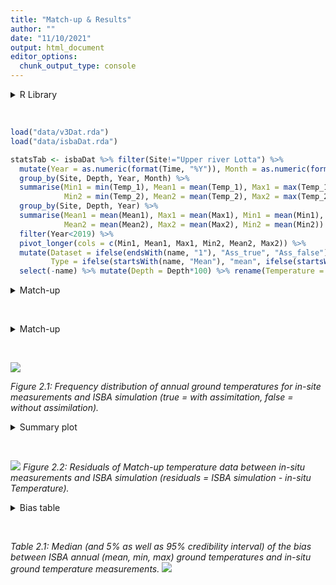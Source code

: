 ```yaml
---
title: "Match-up & Results"
author: ""
date: "11/10/2021"
output: html_document
editor_options: 
  chunk_output_type: console
---
```


<style type="text/css">
.main-container {
  max-width: 1400px;
  margin-left: auto;
  margin-right: auto;
}
</style>

<details>
  <summary>R Library</summary>
  ```r
  library(readxl)
  library(ncdf4)
  library(raster)
  library(tidyverse)
  library(ggforce)
  library(grid)
  library(sf)
  sf::sf_use_s2(FALSE)
  ```
</details><br/> 

```r
load("data/v3Dat.rda")
load("data/isbaDat.rda")

statsTab <- isbaDat %>% filter(Site!="Upper river Lotta") %>% 
  mutate(Year = as.numeric(format(Time, "%Y")), Month = as.numeric(format(Time, "%m"))) %>%
  group_by(Site, Depth, Year, Month) %>% 
  summarise(Min1 = min(Temp_1), Mean1 = mean(Temp_1), Max1 = max(Temp_1),
            Min2 = min(Temp_2), Mean2 = mean(Temp_2), Max2 = max(Temp_2)) %>%
  group_by(Site, Depth, Year) %>% 
  summarise(Mean1 = mean(Mean1), Max1 = mean(Max1), Min1 = mean(Min1),
            Mean2 = mean(Mean2), Max2 = mean(Max2), Min2 = mean(Min2)) %>%
  filter(Year<2019) %>%
  pivot_longer(cols = c(Min1, Mean1, Max1, Min2, Mean2, Max2)) %>% 
  mutate(Dataset = ifelse(endsWith(name, "1"), "Ass_true", "Ass_false"),
         Type = ifelse(startsWith(name, "Mean"), "mean", ifelse(startsWith(name, "Max"), "max", "min"))) %>%
  select(-name) %>% mutate(Depth = Depth*100) %>% rename(Temperature = value)
```

<details>
  <summary>Match-up</summary>
  ```r
    v3match <- v3Dat %>% filter(Name%in%unique(statsTab$Site) & Year%in%statsTab$Year)
    v3match$ISBA_true <- apply(as.data.frame(v3match), 1, function(x) {
      tmp <- statsTab %>% filter(Site==as.character(x[3]) & Year==as.numeric(x[7]) & Type==as.character(x[9]))
      with(tmp %>% filter(Dataset=="Ass_true"), approx(x = Depth, y = Temperature, xout = x[10])$y)
    })
    v3match$ISBA_false <- apply(as.data.frame(v3match), 1, function(x) {
      tmp <- statsTab %>% filter(Site==as.character(x[3]) & Year==as.numeric(x[7]) & Type==as.character(x[9]))
      with(tmp %>% filter(Dataset=="Ass_false"), approx(x = Depth, y = Temperature, xout = x[10])$y)
    })
    v3match <- v3match %>% mutate(Delta_true = ISBA_true - Temperature, Delta_false = ISBA_false - Temperature)
   ```
</details><br/> 


<details>
  <summary>Match-up</summary>
  ```r
    histDat <- v3match %>% select(Type, Temperature, ISBA_true, ISBA_false) %>% 
      pivot_longer(cols = c(Temperature, ISBA_true, ISBA_false)) %>% mutate(name = ifelse(name=="Temperature", "In-situ", name))
    
    png("figures/Figure_2.1.png", width = 29, height = 12, units = "cm", res = 250)
    ggplot(histDat) + geom_histogram(aes(x = value, fill = name), binwidth=1.5, position="dodge") +
      theme_bw() + labs(x = "Ground temperature", y = "Frequency", fill = "Dataset") +
      facet_grid(~ as.factor(Type))
    dev.off()
  ```
</details><br/> 

![](figures/Figure_2.1.png)

_Figure 2.1: Frequency distribution of annual ground temperatures for in-site measurements and ISBA simulation (true = with assimitation, false = without assimilation)._

<details>
  <summary>Summary plot</summary>
  ```r
  dset <- v3match %>% select(Name, Type, Depth, Delta_true, Delta_false) %>%
    pivot_longer(c(Delta_true, Delta_false)) %>% rename(Assimilation = name) %>%
    mutate(Assimilation = ifelse(endsWith(Assimilation, "true"), "true", "false"))
  
    mean <- ggplot(NULL, aes(x,y)) +
      geom_point(data = dset %>% filter(Type=="mean"), 
                 mapping = aes(as.numeric(as.character(Depth)), value, shape = Assimilation)) +
      ylim(min(dset %>% filter(Type=="mean") %>% pull(value)), 0.5) +
      geom_hline(yintercept = 0, linetype = "dashed") + 
      labs(y = "", x = "", title = "Mean Annual Ground Temperature", col = "Site") +
      geom_line(data = dset %>% filter(Type=="mean") %>% group_by(Name, Depth, Assimilation) %>% 
                        summarise(mSite = median(value)),
                mapping = aes(x = as.numeric(as.character(Depth)), y = mSite, col = Name, linetype = Assimilation)) +
      theme_bw() +
      theme(text = element_text(size=rel(4)), plot.title = element_text(size=15),
            legend.position = c(0.65, 0.7),
            legend.background = element_rect(fill = "white", size=0.5, linetype="solid", 
                                      colour ="grey29"),
            legend.text = element_text(size=10))
    
    max <- ggplot(NULL, aes(x,y)) +
      geom_point(data = dset %>% filter(Type=="max"), 
                 mapping = aes(as.numeric(as.character(Depth)), value, shape = Assimilation), show.legend = FALSE) +
      ylim(min(dset %>% filter(Type=="max") %>% pull(value)), 0.5) +
      geom_hline(yintercept = 0, linetype = "dashed") + 
      labs(y = "", x = "", title = "Max Annual Ground Temperature", col = "Site") +
      geom_line(data = dset %>% filter(Type=="max") %>% group_by(Name, Depth, Assimilation) %>% 
                        summarise(mSite = median(value)),
                mapping = aes(x = as.numeric(as.character(Depth)), y = mSite, col = Name, linetype = Assimilation), show.legend = FALSE) +
      theme_bw() +
      theme(text = element_text(size=rel(4)), plot.title = element_text(size=15))
    
    min <- ggplot(NULL, aes(x,y)) +
      geom_point(data = dset %>% filter(Type=="min"), 
                 mapping = aes(as.numeric(as.character(Depth)), value, shape = Assimilation), show.legend = FALSE) +
      ylim(min(dset %>% filter(Type=="min") %>% pull(value)), 0.5) +
      geom_hline(yintercept = 0, linetype = "dashed") + 
      labs(y = "", x = "", title = "Min Annual Ground Temperature", col = "Site") +
      geom_line(data = dset %>% filter(Type=="min") %>% group_by(Name, Depth, Assimilation) %>% 
                        summarise(mSite = median(value)),
                mapping = aes(x = as.numeric(as.character(Depth)), y = mSite, col = Name, linetype = Assimilation), show.legend = FALSE) +
      theme_bw() +
      theme(text = element_text(size=rel(4)), plot.title = element_text(size=15))
    
    png("figures/Figure_2.2.png", width = 29, height = 12, units = "cm", res = 250)
        gridExtra::grid.arrange(mean, min, max, nrow = 1, bottom = "Depth [cm]", left = "Match-up residuals [°C]")
    dev.off()
  ```
</details><br/> 


![](figures/Figure_2.2.png)
_Figure 2.2: Residuals of Match-up temperature data between in-situ measurements and ISBA simulation (residuals = ISBA simulation - in-situ Temperature)._

<details>
  <summary>Bias table</summary>
  ```r
  biasTab <- v3match %>% pivot_longer(c(Delta_true, Delta_false)) %>%
    rename(Assimilation = name, Delta = value) %>% mutate(Assimilation = ifelse(endsWith(Assimilation, "true"), "true", "false")) %>%
    group_by(Name, Type, Assimilation) %>% summarise(q50_bias = median(Delta), q5_bias = quantile(Delta, probs = 0.05), 
                                                     q95_bias = quantile(Delta, probs = 0.95))
  ```
</details><br/> 

_Table 2.1: Median (and 5% as well as 95% credibility interval) of the bias between ISBA annual (mean, min, max) ground temperatures and in-situ ground temperature measurements._
![](figures/TabBias.png)
